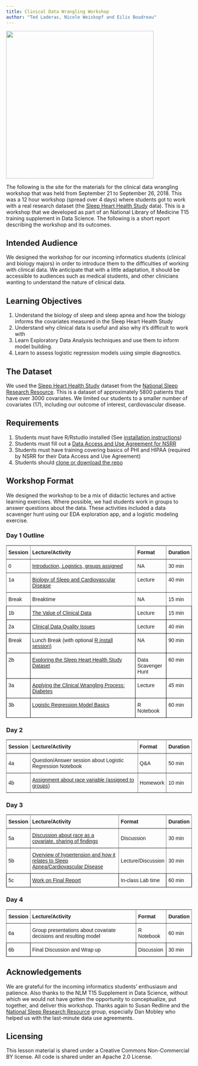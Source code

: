 ```yaml
---
title: Clinical Data Wrangling Workshop
author: "Ted Laderas, Nicole Weiskopf and Eilis Boudreau"
---
```


<img src="img/1.png" height="400px">

The following is the site for the materials for the clinical data wrangling workshop that was held from September 21 to September 26, 2018. This was a 12 hour workshop (spread over 4 days) where students got to work with a real research dataset (the [Sleep Heart Health Study](http://sleepdata.org) data). This is a workshop that we developed as part of an National Library of Medicine T15 training supplement in Data Science. The following is a short report describing the workshop and its outcomes.

## Intended Audience

We designed the workshop for our incoming informatics students (clinical and biology majors) in order to introduce them to the difficulties of working with clinical data. We anticipate that with a little adaptation, it should be accessible to audiences such as medical students, and other clinicians wanting to understand the nature of clinical data. 

## Learning Objectives

1. Understand the biology of sleep and sleep apnea and how the biology informs the covariates measured in the Sleep Heart Health Study
2. Understand why clinical data is useful and also why it's difficult to work with
3. Learn Exploratory Data Analysis techniques and use them to inform model building.
4. Learn to assess logistic regression models using simple diagnostics.

## The Dataset

We used the [Sleep Heart Health Study](https://sleepdata.org/datasets/shhs) dataset from the [National Sleep Research Resource](https://sleepdata.org). This is a dataset of approximately 5800 patients that have over 3000 covariates. We limited our students to a smaller number of covariates (17), including our outcome of interest, cardiovascular disease.

## Requirements

1. Students must have R/Rstudio installed (See [installation instructions](install/installing_R_Rstudio.pdf))
2. Students must fill out a [Data Access and Use Agreement for NSRR](RequestingDataAccessInstructions.pdf)
3. Students must have training covering basics of PHI and HIPAA (required by NSRR for their Data Access and Use Agreement)
4. Students should [clone or download the repo](http://github.com/laderast/shhs_workshop)

## Workshop Format

We designed the workshop to be a mix of didactic lectures and active learning exercises. Where possible, we had students work in groups to answer questions about the data. These activities included a data scavenger hunt using our EDA exploration app, and a logistic modeling exercise.

### Day 1 Outline

<style type="text/css">
.tg  {border-collapse:collapse;border-spacing:0;}
.tg td{font-family:Arial, sans-serif;font-size:14px;padding:10px 5px;border-style:solid;border-width:1px;overflow:hidden;word-break:normal;border-color:black;}
.tg th{font-family:Arial, sans-serif;font-size:14px;font-weight:normal;padding:10px 5px;border-style:solid;border-width:1px;overflow:hidden;word-break:normal;border-color:black;}
.tg .tg-fymr{font-weight:bold;border-color:inherit;text-align:left;vertical-align:top}
.tg .tg-0pky{border-color:inherit;text-align:left;vertical-align:top}
.tg .tg-0lax{text-align:left;vertical-align:top}
</style>
<table class="tg">
  <tr>
    <th class="tg-fymr">Session</th>
    <th class="tg-fymr">Lecture/Activity</th>
    <th class="tg-fymr">Format</th>
    <th class="tg-fymr">Duration</th>
  </tr>
  <tr>
    <td class="tg-0pky">0</td>
    <td class="tg-0pky"><a href="slides/session_0_welcome.pdf">Introduction, Logistics, groups assigned</a></td>
    <td class="tg-0pky">NA</td>
    <td class="tg-0pky">30 min</td>
  </tr>
  <tr>
    <td class="tg-0pky">1a </td>
    <td class="tg-0pky"><a href="slides/session_1a-introduction_to_sleep_apnea.pdf">Biology of Sleep and Cardiovascular Disease</a></td>
    <td class="tg-0pky">Lecture</td>
    <td class="tg-0pky">40 min</td>
  </tr>
  <tr>
    <td class="tg-0pky">Break</td>
    <td class="tg-0pky">Breaktime</td>
    <td class="tg-0pky">NA</td>
    <td class="tg-0pky">15 min</td>
  </tr>
  <tr>
    <td class="tg-0lax">1b</td>
    <td class="tg-0lax"><a href="slides/session_1b-the_added_value_of_clinical_data.pdf">The Value of Clinical Data</a></td>
    <td class="tg-0lax">Lecture</td>
    <td class="tg-0lax">15 min</td>
  </tr>
  <tr>
    <td class="tg-0lax">2a</td>
    <td class="tg-0lax"><a href="slides/session_2a-intro_to_ehr_data_quality.pdf">Clinical Data Quality Issues</a></td>
    <td class="tg-0lax">Lecture</td>
    <td class="tg-0lax">40 min</td>
  </tr>
  <tr>
    <td class="tg-0lax">Break</td>
    <td class="tg-0lax">Lunch Break (with optional <a href="install/installing_R_Rstudio.pdf">R install session)</a></td>
    <td class="tg-0lax">NA</td>
    <td class="tg-0lax">90 min</td>
  </tr>
  <tr>
    <td class="tg-0lax">2b</td>
    <td class="tg-0lax"><a href="slides/session_2b-data_exploration_and_wrangling.pdf">Exploring the Sleep Heart Health Study Dataset</a></td>
    <td class="tg-0lax">Data<br>Scavenger<br>Hunt</td>
    <td class="tg-0lax">60 min</td>
  </tr>
  <tr>
    <td class="tg-0lax">3a</td>
    <td class="tg-0lax"><a href="slides/session_3a_diabetes_demonstration.pdf">Applying the Clinical Wrangling Process: <br>Diabetes</a></td>
    <td class="tg-0lax">Lecture</td>
    <td class="tg-0lax">45 min</td>
  </tr>
  <tr>
    <td class="tg-0lax">3b</td>
    <td class="tg-0lax"><a href="notebooks/predictive_model.nb.html">Logistic Regression Model Basics</a></td>
    <td class="tg-0lax">R Notebook</td>
    <td class="tg-0lax">60 min</td>
  </tr>
</table>


### Day 2

<style type="text/css">
.tg  {border-collapse:collapse;border-spacing:0;}
.tg td{font-family:Arial, sans-serif;font-size:14px;padding:10px 5px;border-style:solid;border-width:1px;overflow:hidden;word-break:normal;border-color:black;}
.tg th{font-family:Arial, sans-serif;font-size:14px;font-weight:normal;padding:10px 5px;border-style:solid;border-width:1px;overflow:hidden;word-break:normal;border-color:black;}
.tg .tg-kiyi{font-weight:bold;border-color:inherit;text-align:left}
.tg .tg-xldj{border-color:inherit;text-align:left}
</style>
<table class="tg">
  <tr>
    <th class="tg-kiyi">Session</th>
    <th class="tg-kiyi">Lecture/Activity</th>
    <th class="tg-kiyi">Format</th>
    <th class="tg-kiyi">Duration</th>
  </tr>
  <tr>
    <td class="tg-xldj">4a</td>
    <td class="tg-xldj">Question/Answer session about Logistic Regression Notebook</td>
    <td class="tg-xldj">Q&amp;A</td>
    <td class="tg-xldj">50 min</td>
  </tr>
  <tr>
    <td class="tg-xldj">4b</td>
    <td class="tg-xldj"><a href="slides/session_4_race_and_ethnicity_slides.pdf">Assignment about race variable (assigned to groups)</a></td>
    <td class="tg-xldj">Homework</td>
    <td class="tg-xldj">10 min</td>
  </tr>
</table>

### Day 3

<style type="text/css">
.tg  {border-collapse:collapse;border-spacing:0;}
.tg td{font-family:Arial, sans-serif;font-size:14px;padding:10px 5px;border-style:solid;border-width:1px;overflow:hidden;word-break:normal;border-color:black;}
.tg th{font-family:Arial, sans-serif;font-size:14px;font-weight:normal;padding:10px 5px;border-style:solid;border-width:1px;overflow:hidden;word-break:normal;border-color:black;}
.tg .tg-kiyi{font-weight:bold;border-color:inherit;text-align:left}
.tg .tg-xldj{border-color:inherit;text-align:left}
.tg .tg-0lax{text-align:left;vertical-align:top}
</style>
<table class="tg">
  <tr>
    <th class="tg-kiyi">Session</th>
    <th class="tg-kiyi">Lecture/Activity</th>
    <th class="tg-kiyi">Format</th>
    <th class="tg-kiyi">Duration</th>
  </tr>
  <tr>
    <td class="tg-xldj">5a</td>
    <td class="tg-xldj"><a href="slides/session_4_race_and_ethnicity_slides.pdf">Discussion about race as a covariate, sharing of findings</a></td>
    <td class="tg-xldj">Discussion</td>
    <td class="tg-xldj">30 min</td>
  </tr>
  <tr>
    <td class="tg-xldj">5b</td>
    <td class="tg-xldj"><a href="slides/session_5_hypertension.pdf">Overview of hypertension and how it relates to Sleep <br>Apnea/Cardiovascular Disease</a></td>
    <td class="tg-xldj">Lecture/Discussion</td>
    <td class="tg-xldj">30 min</td>
  </tr>
  <tr>
    <td class="tg-0lax">5c</td>
    <td class="tg-0lax"><a href="notebooks/final_report.nb.html">Work on Final Report</a></td>
    <td class="tg-0lax">In-class Lab time</td>
    <td class="tg-0lax">60 min</td>
  </tr>
</table>

### Day 4

<style type="text/css">
.tg  {border-collapse:collapse;border-spacing:0;}
.tg td{font-family:Arial, sans-serif;font-size:14px;padding:10px 5px;border-style:solid;border-width:1px;overflow:hidden;word-break:normal;border-color:black;}
.tg th{font-family:Arial, sans-serif;font-size:14px;font-weight:normal;padding:10px 5px;border-style:solid;border-width:1px;overflow:hidden;word-break:normal;border-color:black;}
.tg .tg-kiyi{font-weight:bold;border-color:inherit;text-align:left}
.tg .tg-xldj{border-color:inherit;text-align:left}
.tg .tg-0lax{text-align:left;vertical-align:top}
</style>
<table class="tg">
  <tr>
    <th class="tg-kiyi">Session</th>
    <th class="tg-kiyi">Lecture/Activity</th>
    <th class="tg-kiyi">Format</th>
    <th class="tg-kiyi">Duration</th>
  </tr>
  <tr>
    <td class="tg-xldj">6a</td>
    <td class="tg-xldj">Group presentations about covariate decisions and resulting model</td>
    <td class="tg-xldj">R Notebook</td>
    <td class="tg-xldj">60 min</td>
  </tr>
  <tr>
    <td class="tg-0lax">6b</td>
    <td class="tg-0lax">Final Discussion and Wrap up</td>
    <td class="tg-0lax">Discussion</td>
    <td class="tg-0lax">30 min</td>
  </tr>
</table>

## Acknowledgements

We are grateful for the incoming informatics students’ enthusiasm and patience. Also thanks to the NLM T15 Supplement in Data Science, without which we would not have gotten the opportunity to conceptualize, put together, and deliver this workshop. Thanks again to Susan Redline and the [National Sleep Research Resource](http://sleepdata.org) group, especially Dan Mobley who helped us with the last-minute data use agreements.

## Licensing

This lesson material is shared under a Creative Commons Non-Commercial BY license. All code is shared under an Apache 2.0 License.